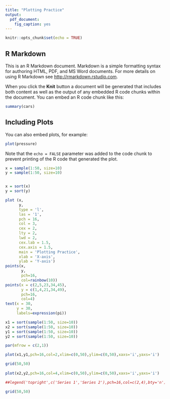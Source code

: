 ```yaml
---
title: "Plotting Practice"
output: 
  pdf_document:
    fig_caption: yes
---
```


```r
knitr::opts_chunk$set(echo = TRUE)
```

## R Markdown

This is an R Markdown document. Markdown is a simple formatting syntax for authoring HTML, PDF, and MS Word documents. For more details on using R Markdown see <http://rmarkdown.rstudio.com>.

When you click the **Knit** button a document will be generated that includes both content as well as the output of any embedded R code chunks within the document. You can embed an R code chunk like this:

```r
summary(cars)
```

## Including Plots

You can also embed plots, for example:

```r
plot(pressure)
```

Note that the `echo = FALSE` parameter was added to the code chunk to prevent printing of the R code that generated the plot.

```r
x = sample(1:50, size=10)
y = sample(1:50, size=10)


x = sort(x)
y = sort(y)

plot (x,
      y,
      type = 'l',
      las = '1',
      pch = 16,
      col = 3,
      cex = 2,
      lty = 2,
      lwd = 2,
      cex.lab = 1.5,
      cex.axis = 1.5,
      main = 'Plotting Practice',
      xlab = 'X-axis',
      ylab = 'Y-axis')
points(x,
       y,
       pch=16,
       col=rainbow(10))
points(x = c(2,5,23,34,45),
       y = c(1,4,21,34,49),
       pch=16,
       col=4)
text(x = 30,
     y = 30,
     labels=expression(pi))

```

```r
x1 = sort(sample(1:50, size=10))
x2 = sort(sample(1:50, size=10))
y1 = sort(sample(1:50, size=10))
y2 = sort(sample(1:50, size=10))

par(mfrow = c(2,1))

plot(x1,y1,pch=16,col=2,xlim=c(0,50),ylim=c(0,50),xaxs='i',yaxs='i')

grid(50,50)
  
plot(x2,y2,pch=16,col=4,xlim=c(0,50),ylim=c(0,50),xaxs='i',yaxs='i')

##legend('topright',c('Series 1','Series 2'),pch=16,col=c(2,4),bty='n')

grid(50,50)

```

